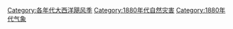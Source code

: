 [[Category:各年代大西洋飓风季|Category:各年代大西洋飓风季]]
[[Category:1880年代自然灾害|Category:1880年代自然灾害]]
[[Category:1880年代气象|Category:1880年代气象]]